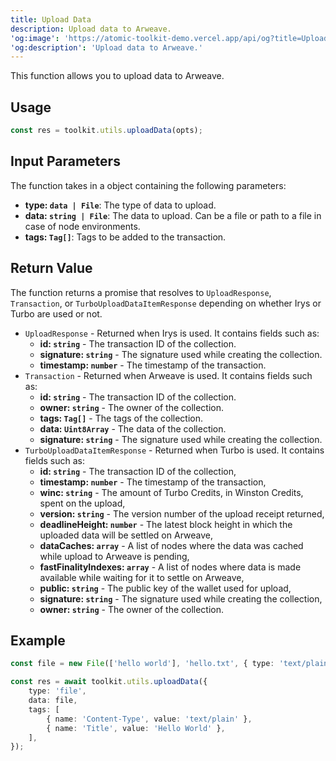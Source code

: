 ```yaml
---
title: Upload Data
description: Upload data to Arweave.
'og:image': 'https://atomic-toolkit-demo.vercel.app/api/og?title=Upload%20Data'
'og:description': 'Upload data to Arweave.'
---
```


This function allows you to upload data to Arweave.

## Usage

```ts
const res = toolkit.utils.uploadData(opts);
```

## Input Parameters

The function takes in a object containing the following parameters:

-   **type: `data | File`**: The type of data to upload.
-   **data: `string | File`**: The data to upload. Can be a file or path to a file in case of node environments.
-   **tags: `Tag[]`**: Tags to be added to the transaction.

## Return Value

The function returns a promise that resolves to `UploadResponse`, `Transaction`, or `TurboUploadDataItemResponse` depending on whether Irys or Turbo are used or not.

-   `UploadResponse` - Returned when Irys is used. It contains fields such as:
    -   **id: `string`** - The transaction ID of the collection.
    -   **signature: `string`** - The signature used while creating the collection.
    -   **timestamp: `number`** - The timestamp of the transaction.
-   `Transaction` - Returned when Arweave is used. It contains fields such as:
    -   **id: `string`** - The transaction ID of the collection.
    -   **owner: `string`** - The owner of the collection.
    -   **tags: `Tag[]`** - The tags of the collection.
    -   **data: `Uint8Array`** - The data of the collection.
    -   **signature: `string`** - The signature used while creating the collection.
-   `TurboUploadDataItemResponse` - Returned when Turbo is used. It contains fields such as: 
    -   **id: `string`** - The transaction ID of the collection,
    -   **timestamp: `number`** - The timestamp of the transaction,
    -   **winc: `string`** - The amount of Turbo Credits, in Winston Credits, spent on the upload,
    -   **version: `string`** - The version number of the upload receipt returned,
    -   **deadlineHeight: `number`** - The latest block height in which the uploaded data will be settled on Arweave,
    -   **dataCaches: `array`** - A list of nodes where the data was cached while upload to Arweave is pending,
    -   **fastFinalityIndexes: `array`** - A list of nodes where data is made available while waiting for it to settle on Arweave,
    -   **public: `string`** - The public key of the wallet used for upload,
    -   **signature: `string`** - The signature used while creating the collection,
    -   **owner: `string`** - The owner of the collection.

## Example

```ts
const file = new File(['hello world'], 'hello.txt', { type: 'text/plain' });

const res = await toolkit.utils.uploadData({
    type: 'file',
    data: file,
    tags: [
        { name: 'Content-Type', value: 'text/plain' },
        { name: 'Title', value: 'Hello World' },
    ],
});
```
